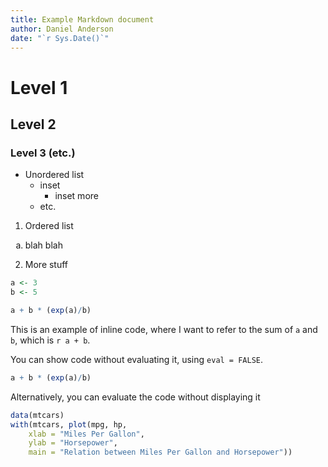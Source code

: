 ```yaml
---
title: Example Markdown document
author: Daniel Anderson
date: "`r Sys.Date()`"
---
```


# Level 1

## Level 2

### Level 3 (etc.)


* Unordered list
  - inset
    + inset more
  - etc.

1. Ordered list
  a. blah blah
2. More stuff

```r
a <- 3
b <- 5

a + b * (exp(a)/b)
```

This is an example of inline code, where I want to refer to the sum of `a` and
  `b`, which is `r a + b`.


You can show code without evaluating it, using `eval = FALSE`. 

```r
a + b * (exp(a)/b)
```

Alternatively, you can evaluate the code without displaying it

```r
data(mtcars)
with(mtcars, plot(mpg, hp, 
	xlab = "Miles Per Gallon", 
	ylab = "Horsepower",
	main = "Relation between Miles Per Gallon and Horsepower"))
```
